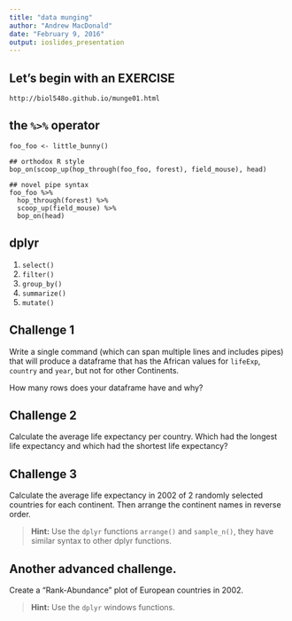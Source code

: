 ```yaml
---
title: "data munging"
author: "Andrew MacDonald"
date: "February 9, 2016"
output: ioslides_presentation
---
```


## Let's begin with an EXERCISE

`http://biol548o.github.io/munge01.html`

## the `%>%` operator

```
foo_foo <- little_bunny()

## orthodox R style
bop_on(scoop_up(hop_through(foo_foo, forest), field_mouse), head)

## novel pipe syntax
foo_foo %>%
  hop_through(forest) %>%
  scoop_up(field_mouse) %>%
  bop_on(head)
```

## dplyr

1. `select()`
2. `filter()`
3. `group_by()`
4. `summarize()`
5. `mutate()`

## Challenge 1

Write a single command (which can span multiple lines and includes pipes) that will produce a dataframe that has the African values for `lifeExp`, `country` and `year`, but not for other Continents. 

How many rows does your dataframe have and why?

## Challenge 2

Calculate the average life expectancy per country. Which had the longest life expectancy and which had the shortest life expectancy?

## Challenge 3 {.build}

Calculate the average life expectancy in 2002 of 2 randomly selected countries for each continent. Then arrange the continent names in reverse order.

> **Hint:** Use the `dplyr` functions `arrange()` and `sample_n()`, they have similar syntax to other dplyr functions.

## Another advanced challenge.

Create a "Rank-Abundance" plot of European countries in 2002.

> **Hint:** Use the `dplyr` windows functions.